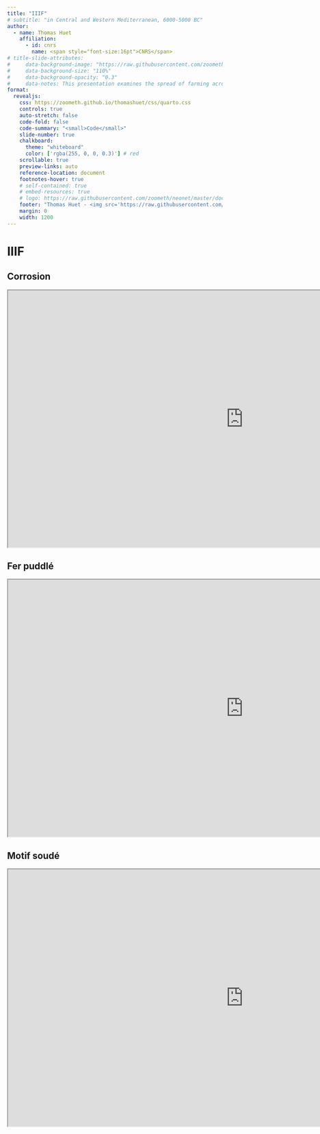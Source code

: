 ```yaml
---
title: "IIIF"
# subtitle: "in Central and Western Mediterranean, 6000-5000 BC"
author:
  - name: Thomas Huet
    affiliation: 
      - id: cnrs
        name: <span style="font-size:16pt">CNRS</span>
# title-slide-attributes:
#     data-background-image: "https://raw.githubusercontent.com/zoometh/neonet/master/doc/talks/2024-simep/img/bck-img-2.png"
#     data-background-size: "110%"
#     data-background-opacity: "0.3"
#     data-notes: This presentation examines the spread of farming across the Central and Western North Mediterranean (from Italy to Portugal) between 6000 and 5000 BC using quantitative methods. Specifically, it employs the R neonet framework to analyze over 2,500 curated radiocarbon dates from the latest phases of the Mesolithic and the earliest phases of the Neolithic (Huet et al., 2022 and 2024), calculating the isochrones of the farming pioneer front and incorporating palaeoclimate reconstructions (via the R pastclim package). Although the granularity of our modeling does not allow for precise mapping of subregional ecozones (e.g., wetlands), the diffusion model clearly demonstrates that ecological barriers, such as latitudes and mountain ranges, significantly slowed the neolithization process. Furthermore, our framework offers substantial potential for reproducibility and enhances comparisons with previous models (e.g., Binder et al., 2019). The early farmer colonization of Southern Italy, around 6000 BC, aligns with the PPN (Pre-Pottery Neolithic) core model of neolithization, which posits early farming settlements in temperate climates with dry, hot summers ('Csa' in the Köppen Climate Classification). Once early farmers reached the Tyrrhenian Sea, between 5800 and 5600 BC, the process of 'leapfrog' colonization began, marked by Neolithic settlements established along the Mediterranean shore via seafaring, without prior continental continuity. From 5600 to 5000 BC, we observe the resilience of the latest foragers (Late Mesolithic), who became 'cornered' in the northwest of the Iberian Peninsula, particularly in regions such as Galicia, Asturias, and Cantabria.
format:
  revealjs: 
    css: https://zoometh.github.io/thomashuet/css/quarto.css
    controls: true
    auto-stretch: false
    code-fold: false
    code-summary: "<small>Code</small>"
    slide-number: true
    chalkboard:
      theme: "whiteboard"
      color: ['rgba(255, 0, 0, 0.3)'] # red
    scrollable: true
    preview-links: auto
    reference-location: document
    footnotes-hover: true
    # self-contained: true
    # embed-resources: true
    # logo: https://raw.githubusercontent.com/zoometh/neonet/master/doc/img/neonet.png
    footer: "Thomas Huet - <img src='https://raw.githubusercontent.com/zoometh/thomashuet/master/img/inst-cnrs-iramat.png' style='height: 25px;vertical-align: middle;'> -  May-June 2025"
    margin: 0
    width: 1200
---
```



# IIIF



## Corrosion

```{=html}
<iframe width="1100" height="600" src="http://157.136.252.188/iiif/corrosion.html"></iframe>
```

## Fer puddlé

```{=html}
<iframe width="1100" height="600" src="http://157.136.252.188/iiif/puddled.html"></iframe>
```

## Motif soudé

```{=html}
<iframe width="1100" height="600" src="http://157.136.252.188/iiif/seax.html"></iframe>
```




